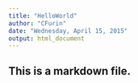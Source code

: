 ```yaml
---
title: "HelloWorld"
author: "CFurin"
date: "Wednesday, April 15, 2015"
output: html_document
---
```


## This is a markdown file.
